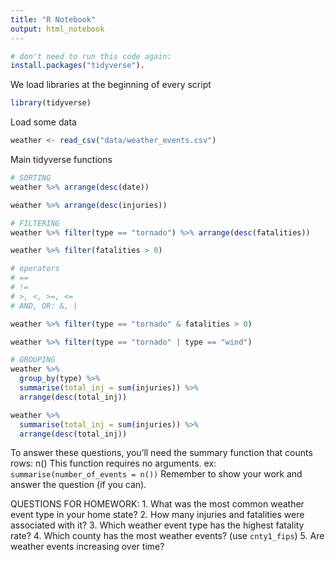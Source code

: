 ```yaml
---
title: "R Notebook"
output: html_notebook
---
```


```r
# don't need to run this code again: 
install.packages("tidyverse").
```

We load libraries at the beginning of every script
```r
library(tidyverse)
```

Load some data
```r
weather <- read_csv("data/weather_events.csv")
```

Main tidyverse functions
```r
# SORTING
weather %>% arrange(desc(date))

weather %>% arrange(desc(injuries))

# FILTERING
weather %>% filter(type == "tornado") %>% arrange(desc(fatalities))

weather %>% filter(fatalities > 0)

# operators
# ==
# !=
# >, <, >=, <=
# AND, OR: &, |

weather %>% filter(type == "tornado" & fatalities > 0)

weather %>% filter(type == "tornado" | type == "wind")

# GROUPING
weather %>% 
  group_by(type) %>% 
  summarise(total_inj = sum(injuries)) %>% 
  arrange(desc(total_inj))

weather %>% 
  summarise(total_inj = sum(injuries)) %>% 
  arrange(desc(total_inj))

```

To answer these questions, you'll need the summary function that counts rows: n()
This function requires no arguments. ex: `summarise(number_of_events = n())`
Remember to show your work and answer the question (if you can). 

QUESTIONS FOR HOMEWORK: 
1. What was the most common weather event type in your home state?
2. How many injuries and fatalities were associated with it? 
3. Which weather event type has the highest fatality rate? 
4. Which county has the most weather events? (use `cnty1_fips`)
5. Are weather events increasing over time? 